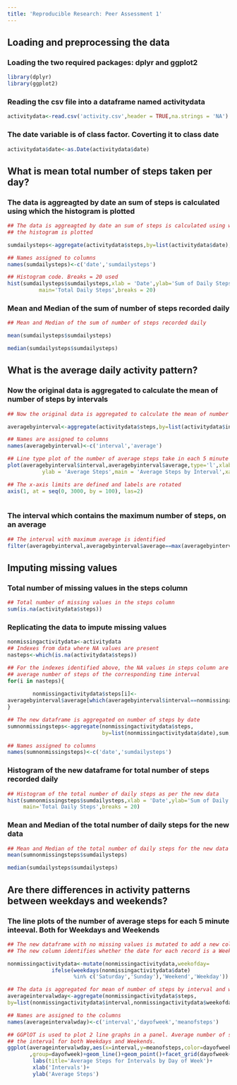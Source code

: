 ```yaml
---
title: 'Reproducible Research: Peer Assessment 1'
---
```



## Loading and preprocessing the data

### Loading the two required packages: dplyr and ggplot2

```r

library(dplyr)
library(ggplot2)

```

### Reading the csv file into a dataframe named activitydata

```r
activitydata<-read.csv('activity.csv',header = TRUE,na.strings = 'NA')
```

### The date variable is of class factor. Coverting it to class date

```r
activitydata$date<-as.Date(activitydata$date)
```


## What is mean total number of steps taken per day?

### The data is aggreagted by date an sum of steps is calculated using which the histogram is plotted

```r
## The data is aggreagted by date an sum of steps is calculated using which 
## the histogram is plotted

sumdailysteps<-aggregate(activitydata$steps,by=list(activitydata$date),sum,na.rm=TRUE)

## Names assigned to columns
names(sumdailysteps)<-c('date','sumdailysteps')

## Histogram code. Breaks = 20 used
hist(sumdailysteps$sumdailysteps,xlab = 'Date',ylab='Sum of Daily Steps',
          main='Total Daily Steps',breaks = 20)
```

### Mean and Median of the sum of number of steps recorded daily

```r
## Mean and Median of the sum of number of steps recorded daily

mean(sumdailysteps$sumdailysteps)

median(sumdailysteps$sumdailysteps)
```
## What is the average daily activity pattern?

### Now the original data is aggregated to calculate the mean of number of steps by intervals

```r
## Now the original data is aggregated to calculate the mean of number of steps by intervals

averagebyinterval<-aggregate(activitydata$steps,by=list(activitydata$interval),mean,na.rm=TRUE)

## Names are assigned to columns
names(averagebyinterval)<-c('interval','average')

## Line type plot of the number of average steps take in each 5 minute interval
plot(averagebyinterval$interval,averagebyinterval$average,type='l',xlab = 'Intervals',
           ylab = 'Average Steps',main = 'Average Steps by Interval',xaxt='n')

## The x-axis limits are defined and labels are rotated
axis(1, at = seq(0, 3000, by = 100), las=2)
 
```

### The interval which contains the maximum number of steps, on an average

```r
## The interval with maximum average is identified
filter(averagebyinterval,averagebyinterval$average==max(averagebyinterval$average))
```

## Imputing missing values
### Total number of missing values in the steps column
```r
## Total number of missing values in the steps column
sum(is.na(activitydata$steps))
```
### Replicating the data to impute missing values
```r
nonmissingactivitydata<-activitydata
## Indexes from data where NA values are present
nasteps<-which(is.na(activitydata$steps))

## For the indexes identified above, the NA values in steps column are replaced by the
## average number of steps of the corresponding time interval
for(i in nasteps){
        
        nonmissingactivitydata$steps[i]<-
averagebyinterval$average[which(averagebyinterval$interval==nonmissingactivitydata$interval[i])]
}

## The new dataframe is aggregated on number of steps by date
sumnonmissingsteps<-aggregate(nonmissingactivitydata$steps,
                              by=list(nonmissingactivitydata$date),sum,na.rm=TRUE)

## Names assigned to columns
names(sumnonmissingsteps)<-c('date','sumdailysteps')
```

### Histogram of the new dataframe for total number of steps recorded daily

```r
## Histogram of the total number of daily steps as per the new data
hist(sumnonmissingsteps$sumdailysteps,xlab = 'Date',ylab='Sum of Daily Steps',
     main='Total Daily Steps',breaks = 20)
```

### Mean and Median of the total number of daily steps for the new data

```r
## Mean and Median of the total number of daily steps for the new data
mean(sumnonmissingsteps$sumdailysteps)

median(sumdailysteps$sumdailysteps)
```

## Are there differences in activity patterns between weekdays and weekends?

### The line plots of the number of average steps for each 5 minute inteeval. Both for Weekdays and Weekends
```r
## The new dataframe with no missing values is mutated to add a new column 
## The new column identifies whether the date for each record is a Weekday or Weekend

nonmissingactivitydata<-mutate(nonmissingactivitydata,weekofday=
              ifelse(weekdays(nonmissingactivitydata$date) 
                     %in% c('Saturday','Sunday'),'Weekend','Weekday'))

## The data is aggregated for mean of number of steps by interval and weekofday column
averageintervalwday<-aggregate(nonmissingactivitydata$steps,
by=list(nonmissingactivitydata$interval,nonmissingactivitydata$weekofday),mean,na.rm=TRUE)

## Names are assigned to the columns
names(averageintervalwday)<-c('interval','dayofweek','meanofsteps')

## GGPlOT is used to plot 2 line graphs in a panel. Average number of steps are plotted against
## the interval for both Weekdays and Weekends. 
ggplot(averageintervalwday,aes(x=interval,y=meanofsteps,color=dayofweek)
       ,group=dayofweek)+geom_line()+geom_point()+facet_grid(dayofweek~.)+
        labs(title='Average Steps for Intervals by Day of Week')+
        xlab('Intervals')+
        ylab('Average Steps')
```
